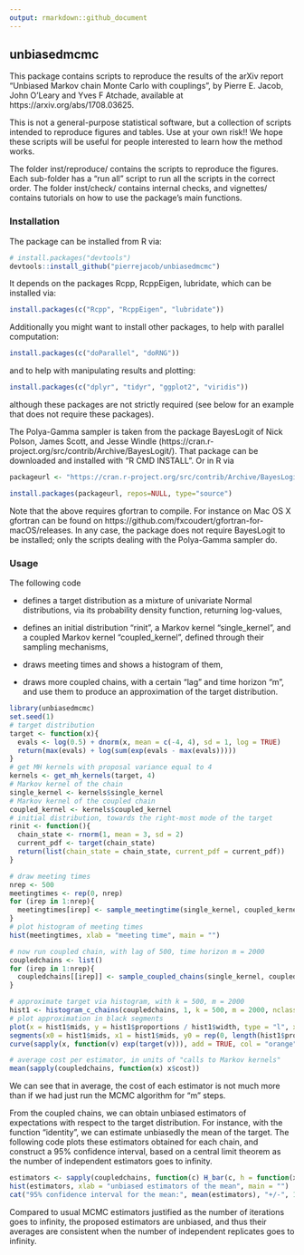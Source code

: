 ```yaml
---
output: rmarkdown::github_document
---
```


## unbiasedmcmc

This package contains scripts to reproduce the results of the arXiv report "Unbiased Markov chain Monte Carlo with couplings", by Pierre E. Jacob, John O'Leary and Yves F Atchade, available at https://arxiv.org/abs/1708.03625.

This is not a general-purpose statistical software, but a collection of scripts intended to reproduce figures and tables. Use at your own risk!! We hope these scripts will be useful for people interested to learn how the method works.

The folder inst/reproduce/ contains the scripts to reproduce the figures. Each sub-folder has a "run all" script to run all the scripts in the correct order.
The folder inst/check/ contains internal checks, and vignettes/ contains tutorials on
how to use the package's main functions.

### Installation

The package can be installed from R via:
```r
# install.packages("devtools")
devtools::install_github("pierrejacob/unbiasedmcmc")
```
It depends on the packages Rcpp, RcppEigen, lubridate, which can be installed via:
```r
install.packages(c("Rcpp", "RcppEigen", "lubridate"))
```

Additionally you might want to install other packages, to help with parallel computation:
```r
install.packages(c("doParallel", "doRNG"))
```
and to help with manipulating results and plotting:
```r
install.packages(c("dplyr", "tidyr", "ggplot2", "viridis"))
```
although these packages are not strictly required (see below for an example that does not require these packages).

The Polya-Gamma sampler is taken from the package BayesLogit of Nick Polson, James Scott, and Jesse Windle (https://cran.r-project.org/src/contrib/Archive/BayesLogit/).
That package can be downloaded and installed with "R CMD INSTALL". Or in R via

```r
packageurl <- "https://cran.r-project.org/src/contrib/Archive/BayesLogit/BayesLogit_0.6.tar.gz"

install.packages(packageurl, repos=NULL, type="source")
```

Note that the above requires gfortran to compile. For instance on Mac OS X gfortran can be found on https://github.com/fxcoudert/gfortran-for-macOS/releases.
In any case, the package does not require BayesLogit to be installed; only the scripts dealing with the Polya-Gamma sampler do.


### Usage

The following code

* defines a target distribution as a mixture of univariate Normal distributions,
via its probability density function, returning log-values,

* defines an initial distribution "rinit", a Markov kernel "single_kernel",
and a coupled Markov kernel "coupled_kernel", defined through their sampling mechanisms,

* draws meeting times and shows a histogram of them,

* draws more coupled chains, with a certain "lag" and time horizon "m",
and use them to produce an approximation of the target distribution.

```r
library(unbiasedmcmc)
set.seed(1)
# target distribution
target <- function(x){
  evals <- log(0.5) + dnorm(x, mean = c(-4, 4), sd = 1, log = TRUE)
  return(max(evals) + log(sum(exp(evals - max(evals)))))
}
# get MH kernels with proposal variance equal to 4 
kernels <- get_mh_kernels(target, 4)
# Markov kernel of the chain
single_kernel <- kernels$single_kernel
# Markov kernel of the coupled chain
coupled_kernel <- kernels$coupled_kernel
# initial distribution, towards the right-most mode of the target
rinit <- function(){
  chain_state <- rnorm(1, mean = 3, sd = 2)
  current_pdf <- target(chain_state)
  return(list(chain_state = chain_state, current_pdf = current_pdf))
}

# draw meeting times
nrep <- 500
meetingtimes <- rep(0, nrep)
for (irep in 1:nrep){
  meetingtimes[irep] <- sample_meetingtime(single_kernel, coupled_kernel, rinit)$meetingtime
}
# plot histogram of meeting times
hist(meetingtimes, xlab = "meeting time", main = "")

# now run coupled chain, with lag of 500, time horizon m = 2000
coupledchains <- list()
for (irep in 1:nrep){
  coupledchains[[irep]] <- sample_coupled_chains(single_kernel, coupled_kernel, rinit, m = 2000, lag = 500)
}

# approximate target via histogram, with k = 500, m = 2000
hist1 <- histogram_c_chains(coupledchains, 1, k = 500, m = 2000, nclass = 100)
# plot approximation in black segments
plot(x = hist1$mids, y = hist1$proportions / hist1$width, type = "l", xlab = "x", ylab = "density")
segments(x0 = hist1$mids, x1 = hist1$mids, y0 = rep(0, length(hist1$proportions)), y1 = hist1$proportions / hist1$width)
curve(sapply(x, function(v) exp(target(v))), add = TRUE, col = "orange", lty = 1, lwd = 2)

# average cost per estimator, in units of "calls to Markov kernels"
mean(sapply(coupledchains, function(x) x$cost))
```

We can see that in average, the cost of each estimator is not much more
than if we had just run the MCMC algorithm for "m" steps.

From the coupled chains, we can obtain unbiased estimators of expectations with respect to the target distribution. For instance, with the function "identity", we can estimate unbiasedly the mean of the target. The following code plots these estimators obtained for each chain, and construct a 95% confidence interval, based on a central limit theorem 
as the number of independent estimators goes to infinity.

```r
estimators <- sapply(coupledchains, function(c) H_bar(c, h = function(x) x, k = 500, m = 2000))
hist(estimators, xlab = "unbiased estimators of the mean", main = "")
cat("95% confidence interval for the mean:", mean(estimators), "+/-", 1.96 * sd(estimators)/sqrt(length(estimators)), "\n")
```

Compared to usual MCMC estimators justified as the number of iterations goes
to infinity, the proposed estimators are unbiased, and thus their averages are 
consistent when the number of independent replicates goes to infinity.
